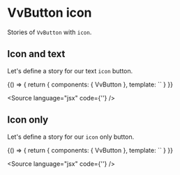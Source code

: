 
<Meta title="Components/Button/Props/icon" />

# VvButton icon

Stories of `VvButton` with `icon`.

## Icon and text

Let's define a story for our text `icon` button.

<Canvas>
	<Story name="icon-left" play={testButtonWithIconLeft}>
		{() => {
			return {
				components: { VvButton },
				template: `<vv-button label="Like" icon="heart" />`
			}
		}}
	</Story>
</Canvas>

<Source language="jsx" code={'<vv-button label="Icon left" icon="heart" />'} />

## Icon only

Let's define a story for our `icon` only button.

<Canvas>
	<Story name="icon-only" play={testButtonWithIconOnly}>
		{() => {
			return {
				components: { VvButton },
				template: `<vv-button icon="heart" rounded />`
			}
		}}
	</Story>
</Canvas>

<Source language="jsx" code={'<vv-button icon="heart" rounded />'} />
